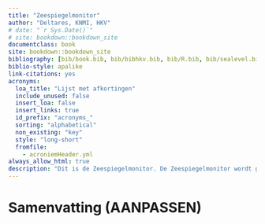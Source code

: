 ```yaml
---
title: "Zeespiegelmonitor"
author: "Deltares, KNMI, HKV"
# date: "`r Sys.Date()`"
# site: bookdown::bookdown_site
documentclass: book
site: bookdown::bookdown_site
bibliography: [bib/book.bib, bib/bibhkv.bib, bib/R.bib, bib/sealevel.bib, bib/willems.bib]#, bib/Hijma_refs.bib]
biblio-style: apalike
link-citations: yes
acronyms:
  loa_title: "Lijst met afkortingen"
  include_unused: false
  insert_loa: false
  insert_links: true
  id_prefix: "acronyms_"
  sorting: "alphabetical"
  non_existing: "key"
  style: "long-short"
  fromfile:
    - acroniemHeader.yml
always_allow_html: true
description: "Dit is de Zeespiegelmonitor. De Zeespiegelmonitor wordt gemaakt door Deltares met bijdragen van HKV en KNMI in opdracht van Rijkswaterstaat. "
---
```


# Samenvatting (AANPASSEN) {#samenvatting}

<!-- Dit rapport beschrijft de onderzoeksresultaten van de zeespiegelmonitoring onderzoeksagenda 2016-2018. In de afgelopen drie jaar is gewerkt om beter inzicht te krijgen in de metingen van de zeespiegel langs de Nederlandse kust. -->

<!-- De zeespiegel stijgt langs de Nederlandse kust minder snel dan in de rest van de wereld. Om beter inzicht te krijgen in de oorzaak hiervan hebben we de zeespiegel verder ontrafeld. Door een combinatie van data-science, modelberekeningen en archiefonderzoek zijn we tot verschillende nieuwe inzichten gekomen. -->

<!-- De relatieve zeespiegelstijging is in verschillende componenten ontbonden. We zien dat van de huidige zeespiegelstijging van 18.6 centimeter per eeuw 4.5 centimeter bestaat uit bodemdaling, gemeten over de periode 1890 tot en met 2017. In 1993 zijn we de zeespiegel ook gaan meten met satellieten. Hierdoor wordt de globale zeespiegelstijging ingeschat op 32cm/eeuw over de periode 1993-2017. De belangrijkste verklaring waarom we maar zo weinig zien van de globale zeespiegelstijging is omdat Nederland op een van de meest gunstige plekken ter wereld ligt, 9cm/eeuw is niet bij Nederland terecht gekomen, maar rond de evenaar. Een ander deel van de verklaring is dat globale trends over verschillende periodes niet "volume behoudend" worden berekend. -->

<!-- Veel van de variatie van jaar tot jaar is toe te schrijven aan de opstuwende kracht van stormen. We hebben gekeken of het effect van stormen op de kust beter kunnen inschatten. Door rekening te houden met wind, luchtdruk en langjarig getij kunnen we de stijging van de zeespiegel betrouwbaar vaststellen en snel zien of de zeespiegelstijging veranderd. -->

<!-- De zeespiegel langs de Nederlandse kust is niet versneld. Dit hadden we wel verwacht op basis van oude projecties. Dit is belangrijk in de context van welk zeespiegelindicator gebruikt wordt voor verschillende toepassingen. De stijging van de Nederlandse zeespiegel wordt onder andere gebruikt om te bepalen hoeveel met hoeveel zand de kust versterkt moet worden. We adviseren om de huidige zeespiegelstijging te gebruiken voor toepassingen tot maximaal 15 jaar vooruit. Dit sluit aan bij het advies van de adviescommissie van het Expertise Netwerk Water. Voor ontwerpen, beheersvragen en planologische vragen met een langere zichtduur adviseren we om op scenario gebaseerde projecties worden gebruikt. -->

<!-- Uit de analyse van de historie van het NAP is naar voren gekomen dat de nulpalen van Delfzijl in 1973 uit het NAP zijn gehaald. Hierdoor is de bodemdaling bij Delfzijl niet in de gemiddelde zeespiegel opgenomen. Wel is hierdoor onopgemerkt gebleven dat de zeespiegel door de gaswinning 23cm extra is gestegen bovenop de gemiddelde zeespiegelstijging van 19cm per eeuw in Delfzijl. Dit onderschrijft de relevantie van periodiek onderzoek naar de reproduceerbaarheid van de verschillende bronnen die we gebruiken om beslissingen te nemen over het Nederlands kustbeleid. -->

<!-- We adviseren om kritisch te kijken naar de discrepantie tussen de gemeten zeespiegel en de zeespiegelstijging die we in het verleden voor de toekomst geprojecteerd hebben. We kunnen beter gaan meten, bijvoorbeeld door alle getijstations met GNSS apparatuur uit te rusten. In de komende jaren zal gewerkt worden aan een betere ontsluiting van zeespiegelinformatie via de publieke kanalen van Rijkswaterstaat. -->


\printacronyms
